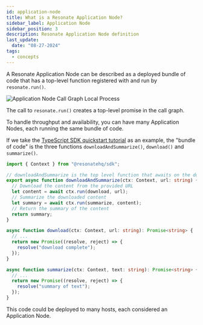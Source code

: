 ```yaml
---
id: application-node
title: What is a Resonate Application Node?
sidebar_label: Application Node
sidebar_position: 3
description: Resonate Application Node definition
last_update:
  date: "08-27-2024"
tags:
  - concepts
---
```


A Resonate Application Node can be described as a deployed bundle of code that has a top-level function registered with and run by `resonate.run()`.

![Application Node Call Graph Local Process](/img/application-node-call-graph-local-process.svg)

The call to `resonate.run()` creates a top-level promise in the call graph.

To handle throughput and availability, you can have many Application Nodes, each running the same bundle of code.

If we take the [TypeScript SDK quickstart tutorial](/get-started/typescript-quickstart/) as an example, the "bundle of code" is the three functions `downloadAndSummarize()`, `download()` and `summarize()`.

```typescript
import { Context } from "@resonatehq/sdk";

// downloadAndSummarize is the top level function that awaits on the download and summarize functions.
export async function downloadAndSummarize(ctx: Context, url: string) {
  // Download the content from the provided URL
  let content = await ctx.run(download, url);
  // Summarize the downloaded content
  let summary = await ctx.run(summarize, content);
  // Return the summary of the content
  return summary;
}

async function download(ctx: Context, url: string): Promise<string> {
  // ...
  return new Promise((resolve, reject) => {
    resolve("download complete");
  });
}

async function summarize(ctx: Context, text: string): Promise<string> {
  // ...
  return new Promise((resolve, reject) => {
    resolve("summary of text");
  });
}
```

This code could be deployed to many hosts, each considered an Application Node.
